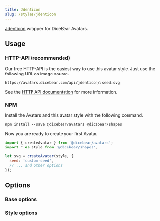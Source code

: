 ```yaml
---
title: Jdenticon
slug: /styles/jdenticon
---
```



<Examples style={style} />

[Jdenticon](https://github.com/dmester/jdenticon) wrapper for DiceBear Avatars.

## Usage

### HTTP-API (recommended)

Our free HTTP-API is the easiest way to use this avatar style. Just use the
following URL as image source.

    https://avatars.dicebear.com/api/jdenticon/:seed.svg

See the [HTTP API documentation](/docs/http-api) for more information.

### NPM

Install the Avatars and this avatar style with the following command.

    npm install --save @dicebear/avatars @dicebear/shapes

Now you are ready to create your first Avatar.

```js
import { createAvatar } from '@dicebear/avatars';
import * as style from '@dicebear/shapes';

let svg = createAvatar(style, {
  seed: 'custom-seed',
  // ... and other options
});
```

## Options

### Base options

<Options schema={coreSchema} />

### Style options

<Options schema={style.schema} />
